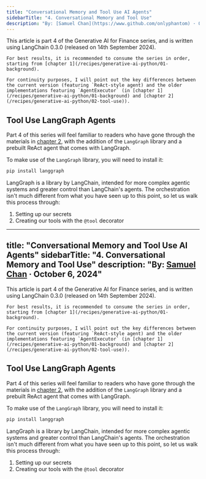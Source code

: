 ```yaml
---
title: "Conversational Memory and Tool Use AI Agents"
sidebarTitle: "4. Conversational Memory and Tool Use"
description: "By: [Samuel Chan](https://www.github.com/onlyphantom) · October 6, 2024"
---
```


<Note>
    This article is part 4 of the Generative AI for Finance series, and is written using LangChain 0.3.0 (released on 14th September 2024). 
    
    For best results, it is recommended to consume the series in order, starting from [chapter 1](/recipes/generative-ai-python/01-background).
    
    For continuity purposes, I will point out the key differences between the current version (featuring `ReAct-style agent) and the older implementations featuring `AgentExecutor` (in [chapter 1](/recipes/generative-ai-python/01-background) and [chapter 2](/recipes/generative-ai-python/02-tool-use)).
</Note>

## Tool Use LangGraph Agents
Part 4 of this series will feel familiar to readers who have gone through the materials in [chapter 2](/recipes/generative-ai-python/02-tool-use), with the addition of the `LangGraph` library and 
a prebuilt ReAct agent that comes with LangGraph.

To make use of the `LangGraph` library, you will need to install it:

```bash
pip install langgraph
```

LangGraph is a library by LangChain, intended for more complex agentic systems and greater control 
than LangChain's agents. The orchestration isn't much different from what you have seen up to 
this point, so let us walk this process through:

1. Setting up our secrets
2. Creating our tools with the `@tool` decorator



---
title: "Conversational Memory and Tool Use AI Agents"
sidebarTitle: "4. Conversational Memory and Tool Use"
description: "By: [Samuel Chan](https://www.github.com/onlyphantom) · October 6, 2024"
---

<Note>
    This article is part 4 of the Generative AI for Finance series, and is written using LangChain 0.3.0 (released on 14th September 2024). 
    
    For best results, it is recommended to consume the series in order, starting from [chapter 1](/recipes/generative-ai-python/01-background).
    
    For continuity purposes, I will point out the key differences between the current version (featuring `ReAct-style agent) and the older implementations featuring `AgentExecutor` (in [chapter 1](/recipes/generative-ai-python/01-background) and [chapter 2](/recipes/generative-ai-python/02-tool-use)).
</Note>

## Tool Use LangGraph Agents
Part 4 of this series will feel familiar to readers who have gone through the materials in [chapter 2](/recipes/generative-ai-python/02-tool-use), with the addition of the `LangGraph` library and 
a prebuilt ReAct agent that comes with LangGraph.

To make use of the `LangGraph` library, you will need to install it:

```bash
pip install langgraph
```

LangGraph is a library by LangChain, intended for more complex agentic systems and greater control 
than LangChain's agents. The orchestration isn't much different from what you have seen up to 
this point, so let us walk this process through:

1. Setting up our secrets
2. Creating our tools with the `@tool` decorator



